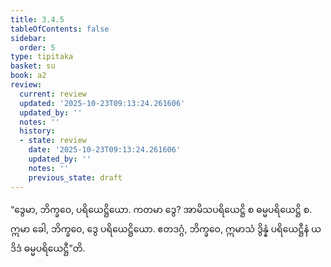 ```yaml
---
title: 3.4.5
tableOfContents: false
sidebar:
  order: 5
type: tipitaka
basket: su
book: a2
review:
  current: review
  updated: '2025-10-23T09:13:24.261606'
  updated_by: ''
  notes: ''
  history:
  - state: review
    date: '2025-10-23T09:13:24.261606'
    updated_by: ''
    notes: ''
    previous_state: draft
---
```



<ReviewStatus review={frontmatter.review} showDetails={true} />

<HypothesisAnnotation frontmatter={frontmatter} />

<DynamicBreadcrumb />

<Division number="156" book="a2" e="ch" v="15" p="92">

<Paragraph number="248" book="a2">
“ဒွေမာ, ဘိက္ခဝေ, ပရိယေဋ္ဌိယော. ကတမာ ဒွေ? အာမိသပရိယေဋ္ဌိ စ ဓမ္မပရိယေဋ္ဌိ စ. ဣမာ ခေါ, ဘိက္ခဝေ, ဒွေ ပရိယေဋ္ဌိယော. ဧတဒဂ္ဂံ, ဘိက္ခဝေ, ဣမာသံ ဒွိန္နံ ပရိယေဋ္ဌီနံ ယဒိဒံ ဓမ္မပရိယေဋ္ဌီ”တိ.
</Paragraph>
</Division>
